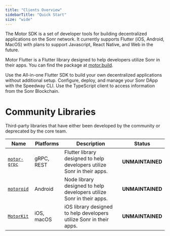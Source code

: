 ```yaml
---
title: "Clients Overview"
sidebarTitle: "Quick Start"
size: "wide"
---
```


The Motor SDK is a set of developer tools for building decentralized applications on the Sonr network. It currently supports Flutter (iOS, Android, MacOS) with plans to support Javascript, React Native, and Web in the future.

Motor Flutter is a Flutter library designed to help developers utilize Sonr in their apps. You can find the package at [motor.build](https://motor.build).

<CardGroup cols={3}>
  <Card title="Flutter Plugin" icon="mobile" iconType="duotone" color="#0077C9" href="/content/2/install/1">
    Use the All-in-one Flutter SDK to build your own decentralized applications without additional setup.
  </Card>
    <Card title="Speedway CLI" icon="square-terminal" iconType="duotone" color="#FFA500" href="/content/2/install/2">
    Configure, deploy, and manage your Sonr DApp with the Speedway CLI.
  </Card>
  <Card title="TS Client (Coming Soon)" iconType="duotone" color="#9B30FF" icon="clock" >
    Use the TypeScript client to access information from the Sonr Blockchain.
  </Card>

</CardGroup>

<br />

# Community Libraries

Third-party libraries that have either been developed by the community or deprecated by the core team.

| Name                                                  | Platforms  | Description                                                             | Status           |
| ----------------------------------------------------- | ---------- | ----------------------------------------------------------------------- | ---------------- |
| [`motor-grpc`](https://github.com/sonr-io/motor-grpc) | gRPC, REST | Flutter library designed to help developers utilize Sonr in their apps. | **UNMAINTAINED** |
| [`motoroid`](https://github.com/sonr-io/motoroid)     | Android    | Node library designed to help developers utilize Sonr in their apps.    | **UNMAINTAINED** |
| [`MotorKit`](https://github.com/sonr-io/MotorKit)     | iOS, macOS | iOS library designed to help developers utilize Sonr in their apps.     | **UNMAINTAINED** |
